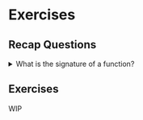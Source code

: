# Exercises

## Recap Questions
<details>
  <summary>What is the signature of a function?</summary>

It's the combination of the **function name** and its parameters. It gives us the information about how to call it, and what to pass to it.
</details>

## Exercises

WIP